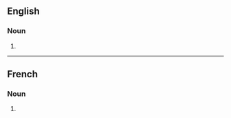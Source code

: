 ==English==

===Noun===
{{head|en|noun plural form}}

# {{plural of|dissertation|lang=en}}

----

==French==

===Noun===
{{head|fr|noun plural form|g=f}}

# {{plural of|dissertation|lang=fr}}